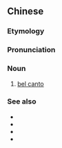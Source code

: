 {{also|美声唱法}}
==Chinese==
{{zh-forms|s=美声唱法|beautiful sounding|type=22}}
{{wikipedia|lang=zh}}

===Etymology===
{{calque|zh|en|bel canto}}

===Pronunciation===
{{zh-pron
|m=měishēng chàngfǎ
|c=mei5 sing1 coeng3 faat3
|cat=n
}}

===Noun===
{{zh-noun}}

# {{lb|zh|music}} [[bel canto]]

===See also===
* {{zh-l|流行唱法}}
* {{zh-l|通俗唱法}}
* {{zh-l|民族唱法}}
* {{zh-l|原生態唱法}}